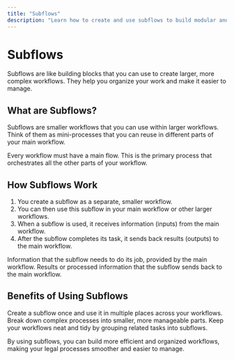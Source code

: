 ```yaml
---
title: "Subflows"
description: "Learn how to create and use subflows to build modular and reusable components in your workflows"
---
```


# Subflows

<Callout type="info">
  Subflows are like building blocks that you can use to create larger, more complex workflows. They help you organize your work and make it easier to manage.
</Callout>

## What are Subflows?

Subflows are smaller workflows that you can use within larger workflows. Think of them as mini-processes that you can reuse in different parts of your main workflow.

<Card title="Main Flow" icon="diagram-project">
  Every workflow must have a main flow. This is the primary process that orchestrates all the other parts of your workflow.
</Card>

## How Subflows Work

1. You create a subflow as a separate, smaller workflow.
2. You can then use this subflow in your main workflow or other larger workflows.
3. When a subflow is used, it receives information (inputs) from the main workflow.
4. After the subflow completes its task, it sends back results (outputs) to the main workflow.

<CardGroup cols={2}>
  <Card title="Inputs" icon="arrow-right-to-bracket">
    Information that the subflow needs to do its job, provided by the main workflow.
  </Card>
  <Card title="Outputs" icon="arrow-right-from-bracket">
    Results or processed information that the subflow sends back to the main workflow.
  </Card>
</CardGroup>

## Benefits of Using Subflows

<Card title="Reusability" icon="recycle">
  Create a subflow once and use it in multiple places across your workflows.
</Card>

<Card title="Simplicity" icon="wand-magic-sparkles">
  Break down complex processes into smaller, more manageable parts.
</Card>

<Card title="Organization" icon="folder-tree">
  Keep your workflows neat and tidy by grouping related tasks into subflows.
</Card>

By using subflows, you can build more efficient and organized workflows, making your legal processes smoother and easier to manage.
